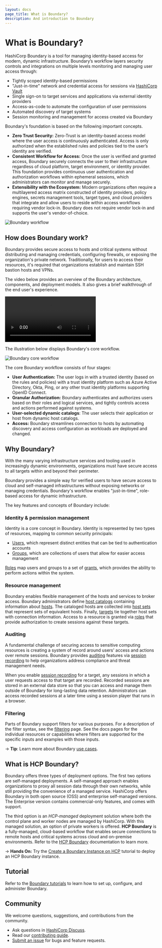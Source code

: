 ```yaml
---
layout: docs
page_title: What is Boundary?
description: And introduction to Boundary
---
```


# What is Boundary?

HashiCorp Boundary is a tool for managing identity-based access for modern, dynamic infrastructure. Boundary’s workflow layers security controls and integrations on multiple levels monitoring and managing user access through:

- Tightly scoped identity-based permissions
- "Just-in-time" network and credential access for sessions via [HashiCorp Vault](https://www.vaultproject.io/)
- Single sign-on to target services and applications via external identity providers
- Access-as-code to automate the configuration of user permissions
- Automated discovery of target systems
- Session monitoring and management for access created via Boundary

Boundary's foundation is based on the following important concepts.

- **Zero Trust Security:** Zero-Trust is an identity-based access model where the user access is continuously authenticated. Access is only authorized when the established rules and policies tied to the user’s identity are verified.
- **Consistent Workflow for Access:** Once the user is verified and granted access, Boundary securely connects the user to their infrastructure regardless of cloud platform, target environment, or identity provider. This foundation provides continuous user authentication and authorization workflows within ephemeral sessions, which administrators can monitor and manage securely.
- **Extensibility with the Ecosystem:** Modern organizations often require a multilayered access matrix constructed of identity providers, policy engines, secrets management tools, target types, and cloud providers that integrate and allow users to reside within access workflows requiring vendor lock-in. Boundary does not require vendor lock-in and supports the user's vendor-of-choice.

![Boundary workflow](/img/boundary.png)

## How does Boundary work?

Boundary provides secure access to hosts and critical systems without distributing and managing credentials, configuring firewalls, or exposing the organization's private network. Traditionally, for users to access their resources, it's required that organizations establish and maintain SSH bastion hosts and VPNs.

The video below provides an overview of the Boundary architecture, components, and deployment models.
It also gives a brief walkthrough of the end user's experience.

  <video controls>
    <source src="https://www.datocms-assets.com/2885/1686339121-how-boundary-works-v2.mp4" type="video/mp4" />
  </video>

The illustration below displays Boundary's core workflow.

![Boundary core workflow](/img/boundary-core-workflow.png)

The core Boundary workflow consists of four stages:

- **User Authentication:** The user logs in with a trusted identity (based on the rules and policies) with a trust identity platform such as Azure Active Directory, Okta, Ping, or any other trust identity platforms supporting OpenID Connect.
- **Granular Authorization:** Boundary authenticates and authorizes users based on their roles and logical services, and tightly controls access and actions performed against systems.
- **User-selected dynamic catalogs**: The user selects their application or host from dynamic host catalogs.
- **Access:** Boundary streamlines connection to hosts by automating discovery and access configuration as workloads are deployed and changed.


## Why Boundary?

With the many varying infrastructure services and tooling used in increasingly dynamic environments, organizations must have secure access to all targets within and beyond their perimeter.

Boundary provides a simple way for verified users to have secure access to cloud
and self-managed infrastructures without exposing networks or
managing credentials. Boundary's workflow enables "just-in-time",
role-based access for dynamic infrastructure.

The key features and concepts of Boundary include:

### Identity & permission management

Identity is a core concept in Boundary. Identity is represented by two types of
resources, mapping to common security principals:

- [Users](/boundary/docs/concepts/domain-model/users), which represent distinct entities
  that can be tied to authentication accounts
- [Groups](/boundary/docs/concepts/domain-model/groups), which are collections of users
  that allow for easier access management

[Roles](/boundary/docs/concepts/domain-model/roles) map users and groups to a set of
[grants](/boundary/docs/concepts/security/permissions), which provides the ability to
perform actions within the system.

### Resource management

Boundary enables flexible management of the hosts and services to
broker access. Boundary administrators define [host
catalogs](/boundary/docs/concepts/domain-model/host-catalogs) containing information
about [hosts](/boundary/docs/concepts/domain-model/hosts). The cataloged hosts are collected
into [host sets](/boundary/docs/concepts/domain-model/host-sets) that represent sets of
equivalent hosts. Finally, [targets](/boundary/docs/concepts/domain-model/targets) tie
together host sets with connection information. Access to a resource is
granted via [roles](/boundary/docs/concepts/domain-model/roles) that provide
authorization to create sessions against these targets.

### Auditing

A fundamental challenge of securing access to sensitive computing resources is creating a system of record around users' access and actions over remote sessions.
Boundary provides [auditing](/boundary/docs/concepts/auditing) features via [session recording](/boundary/docs/configuration/session-recording) to help organizations address compliance and threat management needs.

When you enable [session recording](/boundary/docs/configuration/session-recording) for a target, any sessions in which a user requests access to that target are recorded.
Recorded sessions are stored in an external data store so that you can access and manage them outside of Boundary for long-lasting data retention.
Administrators can access recorded sessions at a later time using a session player that runs in a browser.

### Filtering

Parts of Boundary support filters for various purposes. For a description
of the filter syntax, see the [filtering](/boundary/docs/concepts/filtering) page. See
the docs pages for the individual resources or capabilities where filters are
supported for the specific inputs and examples with those inputs.

-> **Tip**: Learn more about Boundary [use cases](/boundary/docs/overview/use-cases).

## What is HCP Boundary?

Boundary offers three types of deployment options.
The first two options are self-managed deployments.
A self-managed approach enables organizations to proxy all session data through their own networks, while still providing the convenience of a managed service.
HashiCorp offers Boundary in both open source (OSS) and enterprise self-managed versions.
The Enterprise version contains commercial-only features, and comes with support.

The third option is an *HCP-managed* deployment solution where both the control plane and worker nodes are managed by HashiCorp. With this managed solution, an option of private workers is offered. **HCP Boundary** is a fully-managed, cloud-based workflow that enables secure connections to remote hosts and critical systems across cloud and on-premise environments. Refer to the [HCP Boundary](/hcp/docs/boundary) documentation to learn more.

-> **Hands On:** Try the [Create a Boundary Instance on HCP](/boundary/tutorials/hcp-getting-started/hcp-getting-started-create) tutorial to deploy an HCP Boundary instance.

## Tutorial

Refer to the [Boundary tutorials](/boundary/tutorials) to learn how to set up, configure, and administer Boundary.

## Community

We welcome questions, suggestions, and contributions from the community.

- Ask questions in [HashiCorp Discuss](https://discuss.hashicorp.com/c/boundary/50).
- Read our [contributing guide](https://github.com/hashicorp/boundary/blob/main/CONTRIBUTING.md).
- [Submit an issue](https://github.com/hashicorp/boundary/issues) for bugs and feature requests.
